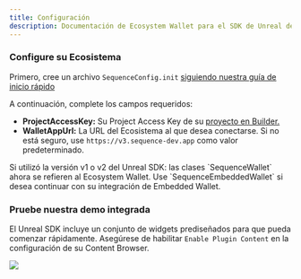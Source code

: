 ```yaml
---
title: Configuración
description: Documentación de Ecosystem Wallet para el SDK de Unreal de Sequence.
---
```


### Configure su Ecosistema
Primero, cree un archivo `SequenceConfig.init` [siguiendo nuestra guía de inicio rápido](/sdk/unreal/getting_started)

A continuación, complete los campos requeridos:
- **ProjectAccessKey:** Su Project Access Key de su [proyecto en Builder.](https://sequence.build/)
- **WalletAppUrl:** La URL del Ecosistema al que desea conectarse. Si no está seguro, use `https://v3.sequence-dev.app` como valor predeterminado.

<Warning>
  Si utilizó la versión v1 o v2 del Unreal SDK: las clases `SequenceWallet` ahora se refieren al Ecosystem Wallet. Use `SequenceEmbeddedWallet` si desea continuar con su integración de Embedded Wallet.
</Warning>

### Pruebe nuestra demo integrada
El Unreal SDK incluye un conjunto de widgets prediseñados para que pueda comenzar rápidamente.
Asegúrese de habilitar `Enable Plugin Content` en la configuración de su Content Browser.

<Frame>
  <img src="/images/unreal/ecosystem/ecosystem-wallet-demo.png" />
</Frame>